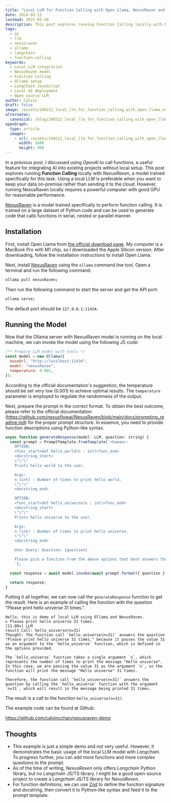 ```yaml
---
title: "Local LLM for Function Calling with Open Llama, NexusRaven and JS/TS"
date: 2024-02-12
lastmod: 2025-05-10
description: This post explores running Function Calling locally with NexusRaven, a model trained specifically for this task. Using a local LLM is preferable when you want to keep your data on-premise rather than sending it to the cloud.
tags:
  - ai
  - llm
  - nexusraven
  - ollama
  - langchain
  - function-calling
keywords:
  - Local LLM integration
  - NexusRaven model
  - Function Calling
  - Ollama setup
  - LangChain JavaScript
  - Local AI deployment
  - Open source LLM
author: Calvin
draft: false
image: /assets/240212_local_llm_for_function_calling_with_open_llama_nexus_raven_and_js_ts.jpg
alternates:
  canonical: /blog/240212_local_llm_for_function_calling_with_open_llama_nexus_raven_and_js_ts
openGraph:
  type: article
  images:
    - url: /assets/240212_local_llm_for_function_calling_with_open_llama_nexus_raven_and_js_ts.jpg
      width: 1600
      height: 900
---
```


In a previous post, I discussed using _OpenAI_ to call functions, a useful feature for integrating AI into existing projects without local setup. This post explores running **Function Calling** locally with _NexusRaven_, a model trained specifically for this task. Using a local LLM is preferable when you want to keep your data on-premise rather than sending it to the cloud. However, running NexusRaven locally requires a powerful computer with good GPU for reasonable performance.

[NexusRaven](https://nexusflow.ai/) is a model trained specifically to perform function calling. It is trained on a large dataset of Python code and can be used to generate code that calls functions in serial, nested or parallel manner.

## Installation

First, install Open Llama from [the official download page](https://ollama.com/download). My computer is a MacBook Pro with M1 chip, so I downloaded the Apple Silicon version. After downloading, follow the installation instructions to install Open Llama.

Next, install [NexusRaven](https://nexusflow.ai/) using the `ollama` command line tool. Open a terminal and run the following command:

```bash
ollama pull nexusRaven;
```

Then run the following command to start the server and get the API port:

```bash
ollama serve;
```

The default port should be `127.0.0.1:11434`.

## Running the Model

Now that the Ollama server with NexusRaven model is running on the local machine, we can invoke the model using the following JS code:

```javascript
/** Prepare LLM model with tools */
const model = new Ollama({
  baseUrl: "http://localhost:11434",
  model: "nexusRaven",
  temperature: 0.001,
});
```

According to the official documentation's suggestion, the temperature should be set very low (0.001) to achieve optimal results. The `temperature` parameter is employed to regulate the randomness of the output.

Next, prepare the prompt in the correct format. To obtain the best outcome, please refer to the official documentation (https://github.com/nexusflowai/NexusRaven/blob/main/docs/prompting_readme.md) for the proper prompt structure. In essence, you need to provide function descriptions using Python-like syntax.

```javascript
async function generateResponse(model: LLM, question: string) {
  const prompt = PromptTemplate.fromTemplate(`<human>:
    OPTION:
    <func_start>def hello_world(n : int)<func_end>
    <docstring_start>
    \"\"\"
    Prints hello world to the user.

    Args:
    n (int) : Number of times to print hello world.
    \"\"\"
    <docstring_end>

    OPTION:
    <func_start>def hello_universe(n : int)<func_end>
    <docstring_start>
    \"\"\"
    Prints hello universe to the user.

    Args:
    n (int) : Number of times to print hello universe.
    \"\"\"
    <docstring_end>

    User Query: Question: {question}

    Please pick a function from the above options that best answers the user query and fill in the appropriate arguments.<human_end>
    `);

  const response = await model.invoke(await prompt.format({ question }));

  return response;
}
```

Putting it all together, we can now call the `generateResponse` function to get the result. Here is an example of calling the function with the question "Please print hello universe 31 times.".

```text {4}
Hello, this is demo of local LLM using Ollama and NexusRaven.
✔ Please print hello universe 31 times.
[11.08s] LLM
result Call: hello_universe(n=31)
Thought: The function call `hello_universe(n=31)` answers the question "Please print hello universe 31 times." because it passes the value 31 as an argument to the `hello_universe` function, which is defined in the options provided.

The `hello_universe` function takes a single argument `n`, which represents the number of times to print the message "Hello universe". In this case, we are passing the value 31 as the argument `n`, so the function will print the message "Hello universe" 31 times.

Therefore, the function call `hello_universe(n=31)` answers the question by calling the `hello_universe` function with the argument `n=31`, which will result in the message being printed 31 times.
```

The result is a call to the function `hello_universe(n=31)`.


<Callout emoji="⭐️">
The example code can be found at Github:

https://github.com/calvincchan/nexusraven-demo

</Callout>

## Thoughts

- This example is just a simple demo and not very useful. However, it demonstrates the basic usage of the local LLM model with _Langchain_. To progress further, you can add more functions and more complex questions to the prompt.
- As of the time of writing, _NexusRaven_ only offers _Langchain_ Python library, but no _Langchain_ JS/TS library. I might be a good open-source project to create a _Langchain_ JS/TS library for _NexusRaven_.
- For function definitions, we can use [Zod](https://www.npmjs.com/package/zod) to define the function signature and docstring, then convert it to Python-like syntax and feed it to the prompt template.
